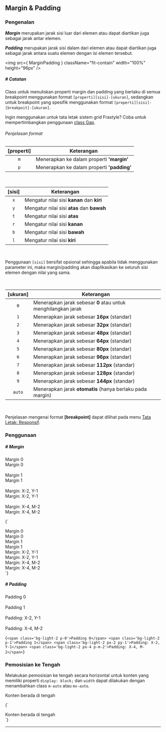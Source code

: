 
## Margin & Padding

### Pengenalan

***Margin*** merupakan jarak sisi luar dari elemen atau dapat diartikan juga sebagai jarak antar elemen.

***Padding*** merupakan jarak sisi dalam dari elemen atau dapat diartikan juga sebagai jarak antara suatu elemen dengan isi elemen tersebut.

<img src={ MarginPadding } className="fit-contain" width="100%" height="96px" />

##### # Catatan

Class untuk menuliskan properti margin dan padding yang berlaku di semua breakpoint menggunakan format `[properti][sisi]-[ukuran]`, sedangkan untuk breakpoint yang spesifik menggunakan format `[properti][sisi]-[breakpoit]-[ukuran]`.

Ingin menggunakan untuk tata letak sistem grid Frastyle? Coba untuk mempertimbangkan penggunaan [class Gap](./grids-systems).

###### Penjelasan format

| [properti]            | Keterangan                 |
| :--------------: | -------------------------- |
| `m`     | Menerapkan ke dalam properti **'margin'**      |
| `p`   | Menerapkan ke dalam properti **'padding'**    |

<br />

| [sisi]            | Keterangan                 |
| :--------------: | -------------------------- |
| `x`     | Mengatur nilai sisi **kanan** dan **kiri**       |
| `y`   | Mengatur nilai sisi **atas** dan **bawah**    |
| `t`     | Mengatur nilai sisi **atas**      |
| `r`   | Mengatur nilai sisi **kanan**    |
| `b`     | Mengatur nilai sisi **bawah**      |
| `l`   | Mengatur nilai sisi **kiri**    |

<br />

Penggunaan `[sisi]` bersifat opsional sehingga apabila tidak menggunakan parameter ini, maka margin/padding akan diaplikasikan ke seluruh sisi elemen dengan nilai yang sama.

<br />

| [ukuran]            | Keterangan                 |
| :--------------: | -------------------------- |
| `0`     | Menerapkan jarak sebesar **0** atau untuk menghilangkan jarak     |
| `1`   | Menerapkan jarak sebesar **16px** (standar)   |
| `2`     | Menerapkan jarak sebesar **32px** (standar)      |
| `3`   | Menerapkan jarak sebesar **48px** (standar)    |
| `4`     | Menerapkan jarak sebesar **64px** (standar)      |
| `5`   | Menerapkan jarak sebesar **80px** (standar)   |
| `6`   | Menerapkan jarak sebesar **96px** (standar)    |
| `7`     | Menerapkan jarak sebesar **112px** (standar)      |
| `8`   | Menerapkan jarak sebesar **128px** (standar)    |
| `9`     | Menerapkan jarak sebesar **144px** (standar)      |
| `auto`   | Menerapkan jarak **otomatis** (hanya berlaku pada margin)    |

<br />

Penjelasan mengenai format **[breakpoint]** dapat dilihat pada menu [Tata Letak: Responsif](./responsive).

### Penggunaan

##### # Margin

<div class='text-center p-2'>
	<div class='d-flex' style={{background: '#f4af2580'}}>
		<div class='bg-light-2 m-0' style={{flex: '1 1 0'}}>Margin 0</div>
		<div class='bg-light-2 m-0' style={{flex: '1 1 0'}}>Margin 0</div>
	</div>
    <br />
	<div class='d-flex' style={{background: '#f4af2580'}}>
		<div class='bg-light-2 m-1' style={{flex: '1 1 0'}}>Margin 1</div>
		<div class='bg-light-2 m-1' style={{flex: '1 1 0'}}>Margin 1</div>
	</div>
    <br />
	<div class='d-flex' style={{background: '#f4af2580'}}>
		<div class='bg-light-2 mx-2 my-1' style={{flex: '1 1 0'}}>Margin: X-2, Y-1</div>
		<div class='bg-light-2 mx-2 my-1' style={{flex: '1 1 0'}}>Margin: X-2, Y-1</div>
	</div>
    <br />
	<div class='d-flex' style={{background: '#f4af2580'}}>
		<div class='bg-light-2 mx-4 m-m-2' style={{flex: '1 1 0'}}>Margin: X-4, M-2</div>
		<div class='bg-light-2 mx-4 m-m-2' style={{flex: '1 1 0'}}>Margin: X-4, M-2</div>
	</div>
</div>

<CodeBox lang='html'>{`
<div class='d-flex'>
    <div class='bg-light-2 m-0'>Margin 0</div>
    <div class='bg-light-2 m-0'>Margin 0</div>
</div>
<div class='d-flex'>
    <div class='bg-light-2 m-1'>Margin 1</div>
    <div class='bg-light-2 m-1'>Margin 1</div>
</div>
<div class='d-flex'>
    <div class='bg-light-2 mx-2 my-1'>Margin: X-2, Y-1</div>
    <div class='bg-light-2 mx-2 my-1'>Margin: X-2, Y-1</div>
</div>
<div class='d-flex'>
    <div class='bg-light-2 mx-4 m-m-2'>Margin: X-4, M-2</div>
    <div class='bg-light-2 mx-4 m-m-2'>Margin: X-4, M-2</div>
</div>
`}</CodeBox>

##### # Padding

<div class='text-center'>
	<div class='p-0' style={{background: '#1dc93980', width: 'fit-content'}}>
		<span class='bg-light-2'>Padding 0</span>
	</div>
    <br />
	<div class='p-1' style={{background: '#1dc93980', width: 'fit-content'}}>
		<span class='bg-light-2'>Padding 1</span>
	</div>
    <br />
	<div class='px-2 py-1' style={{background: '#1dc93980', width: 'fit-content'}}>
		<span class='bg-light-2'>Padding: X-2, Y-1</span>
	</div>
    <br />
	<div class='px-4 p-m-2' style={{background: '#1dc93980', width: 'fit-content'}}>
		<span class='bg-light-2'>Padding: X-4, M-2</span>
	</div>
</div>

<CodeBox lang='html'>{`
<span class='bg-light-2 p-0'>Padding 0</span>
<span class='bg-light-2 p-1'>Padding 1</span>
<span class='bg-light-2 px-2 py-1'>Padding: X-2, Y-1</span>
<span class='bg-light-2 px-4 p-m-2'>Padding: X-4, M-2</span>
`}</CodeBox>

### Pemosisian ke Tengah

Melakukan pemosisian ke tengah secara horizontal untuk konten yang memiliki properti `display: block;` dan `width` dapat dilakukan dengan menambahkan class `m-auto` atau `mx-auto`.

<div class='m-auto' style={{width: 'fit-content'}}>
    <span class='bg-light-2'>Konten berada di tengah</span>
</div>

<CodeBox lang='html'>{`
<div class='m-auto' style="width: fit-content;">
    <span class='bg-light-2'>Konten berada di tengah</span>
</div>
`}</CodeBox>

<br />

---
